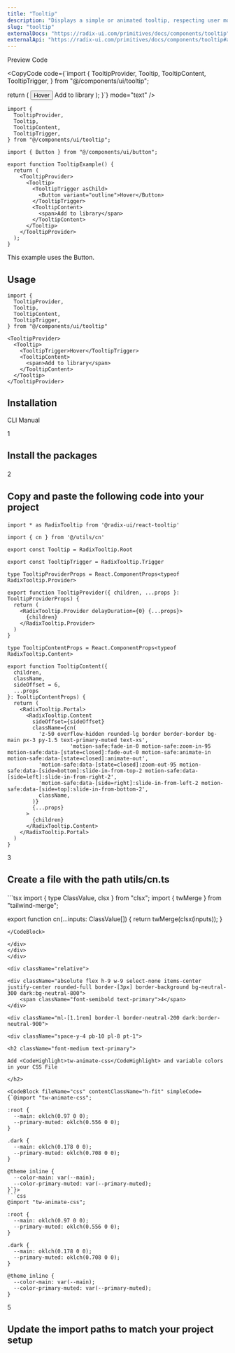 ```yaml
---
title: "Tooltip"
description: "Displays a simple or animated tooltip, respecting user motion preferences."
slug: "tooltip"
externalDocs: "https://radix-ui.com/primitives/docs/components/tooltip"
externalApi: "https://radix-ui.com/primitives/docs/components/tooltip#api-reference"
---
```


<div className="space-y-3">

<Tabs defaultValue="preview">

<div className="flex items-center justify-between border-b dark:border-neutral-800/60 border-neutral-300/50 pr-3">

<TabsList>
	<TabsTrigger value="preview">Preview</TabsTrigger>
	<TabsTrigger value="code">Code</TabsTrigger>
</TabsList>

<CopyCode 
	code={`import {
  TooltipProvider,
  Tooltip,
  TooltipContent,
  TooltipTrigger,
} from "@/components/ui/tooltip";


  return (
    <TooltipProvider>
      <Tooltip>
        <TooltipTrigger asChild>
          <Button variant="outline">Hover</Button>
        </TooltipTrigger>
        <TooltipContent>
          <span>Add to library</span>
        </TooltipContent>
      </Tooltip>
    </TooltipProvider>
  );
}`}
	mode="text"
/>

</div>

<TabsContent value="preview">

<ComponentView className="h-[350px] flex items-center justify-center">

<TooltipExample />

</ComponentView>

</TabsContent>

<TabsContent value="code">

<CodeBlock className="h-[350px]" contentClassName="h-full">

```tsx
import {
  TooltipProvider,
  Tooltip,
  TooltipContent,
  TooltipTrigger,
} from "@/components/ui/tooltip";

import { Button } from "@/components/ui/button";

export function TooltipExample() {
  return (
    <TooltipProvider>
      <Tooltip>
        <TooltipTrigger asChild>
          <Button variant="outline">Hover</Button>
        </TooltipTrigger>
        <TooltipContent>
          <span>Add to library</span>
        </TooltipContent>
      </Tooltip>
    </TooltipProvider>
  );
}
```

</CodeBlock>

</TabsContent>

</Tabs>

<div className="flex items-center justify-center">

<span className="block text-xs text-neutral-500">This example uses the <Link href="/ui/button">Button</Link>.</span>

</div>

</div>

<div className="space-y-2 pt-4">

<div className="pb-3 border-b dark:border-neutral-800/60 border-neutral-300/50">

## Usage

</div>

<CodeBlock className="mt-6" contentClassName="h-fit">

```tsx
import {
  TooltipProvider,
  Tooltip,
  TooltipContent,
  TooltipTrigger,
} from "@/components/ui/tooltip"
```
</CodeBlock>

<CodeBlock className="mt-4" contentClassName="h-fit">

```tsx
<TooltipProvider>
  <Tooltip>
    <TooltipTrigger>Hover</TooltipTrigger>
    <TooltipContent>
      <span>Add to library</span>
    </TooltipContent>
  </Tooltip>
</TooltipProvider>
```
</CodeBlock>

</div>

<div className="space-y-2 pt-4">

## Installation

<Tabs defaultValue="cli">

<div className="flex items-center justify-between border-b dark:border-neutral-800/60 border-neutral-300/50 pr-3">

<TabsList>
	<TabsTrigger value="cli">CLI</TabsTrigger>
	<TabsTrigger value="manual">Manual</TabsTrigger>
</TabsList>

</div>

<TabsContent value="cli">

<CommandBlock 
	npmCommand="npx @luxeui/ui@beta add tooltip" 
	pnpmCommand="pnpm dlx @luxeui/ui@beta add tooltip" 
	yarnCommand="npx @luxeui/ui@beta add tooltip" 
	bunCommand="bunx --bun @luxeui/ui@beta add tooltip" 
/>

</TabsContent>

<TabsContent value="manual">

<div>

<div className="relative">

<div className="absolute flex h-9 w-9 select-none items-center justify-center rounded-full border-[3px] border-background bg-neutral-300 dark:bg-neutral-800">
	<span className="font-semibold text-primary">1</span>
</div>

<div className="ml-[1.1rem] border-l border-neutral-200 dark:border-neutral-900">
	
<div className="space-y-4 pb-10 pl-8 pt-1">

<h2 className="font-medium text-primary">

Install the packages

</h2>

<CommandBlock 
	npmCommand="npm i @radix-ui/react-tooltip clsx tailwind-merge tw-animate-css" 
	pnpmCommand="pnpm add @radix-ui/react-tooltip clsx tailwind-merge tw-animate-css" 
	yarnCommand="yarn add @radix-ui/react-tooltip clsx tailwind-merge tw-animate-css" 
	bunCommand="bun add @radix-ui/react-tooltip clsx tailwind-merge tw-animate-css" 
/>

</div>
</div>
</div>

<div className="relative">

<div className="absolute flex h-9 w-9 select-none items-center justify-center rounded-full border-[3px] border-background bg-neutral-300 dark:bg-neutral-800">
	<span className="font-semibold text-primary">2</span>
</div>

<div className="ml-[1.1rem] border-l border-neutral-200 dark:border-neutral-900">
	
<div className="space-y-4 pb-10 pl-8 pt-1">

<h2 className="font-medium text-primary">

Copy and paste the following code into your project

</h2>

<CodeBlock fileName="tooltip.tsx">

```tsx
import * as RadixTooltip from '@radix-ui/react-tooltip'

import { cn } from '@/utils/cn'

export const Tooltip = RadixTooltip.Root

export const TooltipTrigger = RadixTooltip.Trigger

type TooltipProviderProps = React.ComponentProps<typeof RadixTooltip.Provider>

export function TooltipProvider({ children, ...props }: TooltipProviderProps) {
  return (
    <RadixTooltip.Provider delayDuration={0} {...props}>
      {children}
    </RadixTooltip.Provider>
  )
}

type TooltipContentProps = React.ComponentProps<typeof RadixTooltip.Content>

export function TooltipContent({
  children,
  className,
  sideOffset = 6,
  ...props
}: TooltipContentProps) {
  return (
    <RadixTooltip.Portal>
      <RadixTooltip.Content
        sideOffset={sideOffset}
        className={cn(
          'z-50 overflow-hidden rounded-lg border border-border bg-main px-3 py-1.5 text-primary-muted text-xs',
					'motion-safe:fade-in-0 motion-safe:zoom-in-95 motion-safe:data-[state=closed]:fade-out-0 motion-safe:animate-in motion-safe:data-[state=closed]:animate-out',
          'motion-safe:data-[state=closed]:zoom-out-95 motion-safe:data-[side=bottom]:slide-in-from-top-2 motion-safe:data-[side=left]:slide-in-from-right-2',
          'motion-safe:data-[side=right]:slide-in-from-left-2 motion-safe:data-[side=top]:slide-in-from-bottom-2',
          className,
        )}
        {...props}
      >
        {children}
      </RadixTooltip.Content>
    </RadixTooltip.Portal>
  )
}
```

</CodeBlock>

</div>
</div>
</div>

<div className="relative">

<div className="absolute flex h-9 w-9 select-none items-center justify-center rounded-full border-[3px] border-background bg-neutral-300 dark:bg-neutral-800">
	<span className="font-semibold text-primary">3</span>
</div>

<div className="ml-[1.1rem] border-l border-neutral-200 dark:border-neutral-900">
	
<div className="space-y-4 pb-10 pl-8 pt-1">

<h2 className="font-medium text-primary">

Create a file with the path <CodeHighlight>utils/cn.ts</CodeHighlight>

</h2>

<CodeBlock fileName="utils/cn.ts" customFilePath="utils/cn.ts" contentClassName="h-fit">
```tsx
import { type ClassValue, clsx } from "clsx";
import { twMerge } from "tailwind-merge";

export function cn(...inputs: ClassValue[]) {
  return twMerge(clsx(inputs));
}
```
</CodeBlock>

</div>
</div>
</div>

<div className="relative">

<div className="absolute flex h-9 w-9 select-none items-center justify-center rounded-full border-[3px] border-background bg-neutral-300 dark:bg-neutral-800">
	<span className="font-semibold text-primary">4</span>
</div>

<div className="ml-[1.1rem] border-l border-neutral-200 dark:border-neutral-900">
	
<div className="space-y-4 pb-10 pl-8 pt-1">

<h2 className="font-medium text-primary">

Add <CodeHighlight>tw-animate-css</CodeHighlight> and variable colors in your CSS File

</h2>

<CodeBlock fileName="css" contentClassName="h-fit" simpleCode={`@import "tw-animate-css";

:root {
  --main: oklch(0.97 0 0);
  --primary-muted: oklch(0.556 0 0);
}

.dark {
  --main: oklch(0.178 0 0);
  --primary-muted: oklch(0.708 0 0);
}

@theme inline {
  --color-main: var(--main);
  --color-primary-muted: var(--primary-muted);
}`}>
```css
@import "tw-animate-css";

:root {
  --main: oklch(0.97 0 0);
  --primary-muted: oklch(0.556 0 0);
}

.dark {
  --main: oklch(0.178 0 0);
  --primary-muted: oklch(0.708 0 0);
}

@theme inline {
  --color-main: var(--main);
  --color-primary-muted: var(--primary-muted);
}
```
</CodeBlock>

</div>
</div>
</div>

<div className="relative">

<div className="absolute flex h-9 w-9 select-none items-center justify-center rounded-full border-[3px] border-background bg-neutral-300 dark:bg-neutral-800">
	
<span className="font-semibold text-primary">5</span>

</div>

<div className="ml-[1.1rem] border-l border-neutral-200 dark:border-neutral-900">

<div className="space-y-4 pl-8 pt-1">

<h2 className="font-medium text-primary">

Update the import paths to match your project setup

</h2>

</div>
</div>
</div>
</div>

</TabsContent>

</Tabs>

</div>